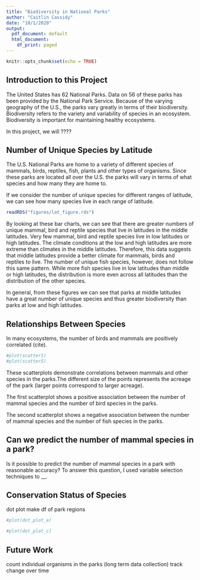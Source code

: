 ```yaml
---
title: "Biodiversity in National Parks"
author: "Caitlin Cassidy"
date: "10/1/2020"
output:
  pdf_document: default
  html_document:
    df_print: paged
---
```


```r
knitr::opts_chunk$set(echo = TRUE)
```


## Introduction to this Project
The United States has 62 National Parks. Data on 56 of these parks has been provided by the National Park Service. Because of the varying geography of the U.S., the parks vary greatly in terms of their biodiversity. Biodiversity refers to the variety and variability of species in an ecosystem. Biodiversity is important for maintaining healthy ecosystems.

In this project, we will ????

## Number of Unique Species by Latitude 
The U.S. National Parks are home to a variety of different species of mammals, birds, reptiles, fish, plants and other types of organisms. Since these parks are located all over the U.S. the parks will vary in terms of what species and how many they are home to. 

If we consider the number of unique species for different ranges of latitude, we can see how many species live in each range of latitude.
```r
readRDS("figures/lat_figure.rds")
```
By looking at these bar charts, we can see that there are greater numbers of unique mammal, bird and reptile species that live in latitudes in the middle latitudes. Very few mammal, bird and reptile species live in low latitudes or high latitudes. The climate conditions at the low and high latitudes are more extreme than climates in the middle latitudes. Therefore, this data suggests that middle latitudes provide a better climate for mammals, birds and reptiles to live.
The number of unique fish species, however, does not follow this same pattern. While more fish species live in low latitudes than middle or high latitudes, the distribution is more even across all latitudes than the distribution of the other species.

In general, from these figures we can see that parks at middle latitudes have a great number of unique species and thus greater biodiversity than parks at low and high latitudes.


## Relationships Between Species
In many ecosystems, the number of birds and mammals are positively correlated (cite).

```r
#plot(scatter1)
#plot(scatter5)
```
These scatterplots demonstrate correlations between mammals and other species in the parks.The different size of the points represents the acreage of the park (larger points correspond to larger acreage). 

The first scatterplot shows a positive association between the number of mammal species and the number of bird species in the parks. 

The second scatterplot shows a negative association between the number of mammal species and the number of fish species in the parks.

## Can we predict the number of mammal species in a park?
Is it possible to predict the number of mammal species in a park with reasonable accuracy?
To answer this question, I used variable selection techniques to __. 


## Conservation Status of Species
dot plot
make df of park regions 
```r
#plot(dot_plot_e)
```
```r
#plot(dot_plot_c)
```

## Future Work
count individual organisms in the parks (long term data collection)
track change over time

